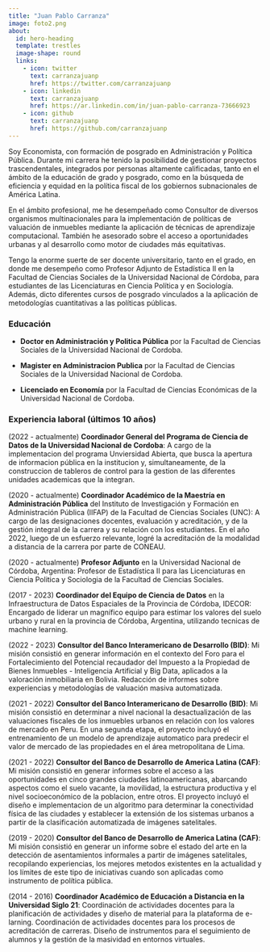 ```yaml
---
title: "Juan Pablo Carranza"
image: foto2.png
about:
  id: hero-heading
  template: trestles
  image-shape: round
  links:
    - icon: twitter
      text: carranzajuanp
      href: https://twitter.com/carranzajuanp
    - icon: linkedin
      text: carranzajuanp
      href: https://ar.linkedin.com/in/juan-pablo-carranza-73666923
    - icon: github
      text: carranzajuanp
      href: https://github.com/carranzajuanp
---
```


::: {#hero-heading}
Soy Economista, con formación de posgrado en Administración y Política Pública. Durante mi carrera he tenido la posibilidad de gestionar proyectos trascendentales, integrados por personas altamente calificadas, tanto en el ámbito de la educación de grado y posgrado, como en la búsqueda de eficiencia y equidad en la política fiscal de los gobiernos subnacionales de América Latina.

En el ámbito profesional, me he desempeñado como Consultor de diversos organismos multinacionales para la implementación de políticas de valuación de inmuebles mediante la aplicación de técnicas de aprendizaje computacional. También he asesorado sobre el acceso a oportunidades urbanas y al desarrollo como motor de ciudades más equitativas.

Tengo la enorme suerte de ser docente universitario, tanto en el grado, en donde me desempeño como Profesor Adjunto de Estadística II en la Facultad de Ciencias Sociales de la Universidad Nacional de Córdoba, para estudiantes de las Licenciaturas en Ciencia Política y en Sociología. Además, dicto diferentes cursos de posgrado vinculados a la aplicación de metodologías cuantitativas a las políticas públicas.


:::

### Educación

-   **Doctor en Administración y Politica Pública** por la Facultad de Ciencias Sociales de la Universidad Nacional de Cordoba.


-   **Magister en Administracion Publica** por la Facultad de Ciencias Sociales de la Universidad Nacional de Cordoba.

-   **Licenciado en Economía** por la Facultad de Ciencias Económicas de la Universidad Nacional de Cordoba.

### Experiencia laboral (últimos 10 años)

(2022 - actualmente) **Coordinador General del Programa de Ciencia de Datos de la Universidad Nacional de Cordoba**: A cargo de la implementacion del programa Unviersidad Abierta, que busca la apertura de informacion pública en la institucion y, simultaneamente, de la construccion de tableros de control para la gestion de las diferentes unidades academicas que la integran.

(2020 - actualmente) **Coordinador Académico de la Maestría en Administración Pública** del Instituto de Investigación y Formación en Administración Pública (IIFAP) de la Facultad de Ciencias Sociales (UNC): A cargo de las designaciones docentes, evaluación y acreditación, y de la gestión integral de la carrera y su relación con los estudiantes. En el año 2022, luego de un esfuerzo relevante, logré la acreditación de la modalidad a distancia de la carrera por parte de CONEAU.

(2020 - actualmente) **Profesor Adjunto** en la Universidad Nacional de Córdoba, Argentina: Profesor de Estadística II para las Licenciaturas en Ciencia Politica y Sociologia de la Facultad de Ciencias Sociales.

(2017 - 2023) **Coordinador del Equipo de Ciencia de Datos** en la Infraestructura de Datos Espaciales de la Provincia de Córdoba, IDECOR: Encargado de liderar un magnífico equipo para estimar los valores del suelo urbano y rural en la provincia de Córdoba, Argentina, utilizando tecnicas de machine learning.

(2022 - 2023) **Consultor del Banco Interamericano de Desarrollo (BID)**: Mi misión consistió en generar información en el contexto del Foro para el Fortalecimiento del Potencial recaudador del Impuesto a la Propiedad de Bienes Inmuebles - Inteligencia Artificial y Big Data, aplicados a la valoración inmobiliaria en Bolivia. Redacción de informes sobre experiencias y metodologías de valuación masiva automatizada.

(2021 - 2022) **Consultor del Banco Interamericano de Desarrollo (BID)**: Mi misión consistió en determinar a nivel nacional la desactualización de las valuaciones fiscales de los inmuebles urbanos en relación con los valores de mercado en Peru. En una segunda etapa, el proyecto incluyó el entrenamiento de un modelo de aprendizaje automatico para predecir el valor de mercado de las propiedades en el área metropolitana de Lima.

(2021 - 2022) **Consultor del Banco de Desarrollo de America Latina (CAF)**: Mi misión consistió en generar informes sobre el acceso a las oportunidades en cinco grandes ciudades latinoamericanas, abarcando aspectos como el suelo vacante, la movilidad, la estructura productiva y el nivel socioeconómico de la poblacion, entre otros. El proyecto incluyó el diseño e implementacion de un algoritmo para determinar la conectividad física de las ciudades y establecer la extensión de los sistemas urbanos a partir de la clasificación automatizada de imágenes satelitales.

(2019 - 2020) **Consultor del Banco de Desarrollo de America Latina (CAF)**: Mi misión consistió en generar un informe sobre el estado del arte en la detección de asentamientos informales a partir de imágenes satelitales, recopilando experiencias, los mejores metodos existentes en la actualidad y los límites de este tipo de iniciativas cuando son aplicadas como instrumento de política pública.

(2014 - 2016) **Coordinador Académico de Educación a Distancia en la Universidad Siglo 21**: Coordinación de actividades docentes para la planificación de actividades y diseño de material para la plataforma de e-larning. Coordinación de actividades docentes para los procesos de acreditación de carreras. Diseño de instrumentos para el seguimiento de alumnos y la gestión de la masividad en entornos virtuales.
